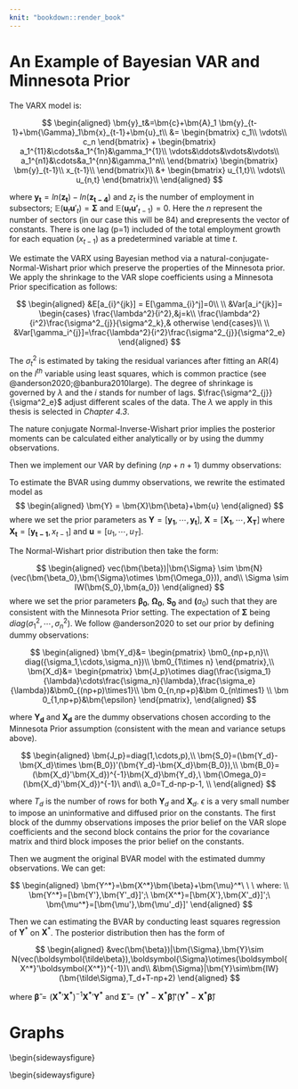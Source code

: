 ```yaml
---
knit: "bookdown::render_book"
---
```


\appendix

# An Example of Bayesian VAR and Minnesota Prior


The VARX model is: 

$$
\begin{aligned}
\bm{y}_t&=\bm{c}+\bm{A}_1 \bm{y}_{t-1}+\bm{\Gamma}_1\bm{x}_{t-1}+\bm{u}_t\\
&=
\begin{bmatrix}
c_1\\
\vdots\\
c_n
\end{bmatrix}
+
\begin{bmatrix}
a_1^{11}&\cdots&a_1^{1n}&\gamma_1^{1}\\
\vdots&\ddots&\vdots&\vdots\\
a_1^{n1}&\cdots&a_1^{nn}&\gamma_1^n\\
\end{bmatrix}
\begin{bmatrix}
\bm{y}_{t-1}\\
x_{t-1}\\
\end{bmatrix}\\
&+
\begin{bmatrix}
u_{1,t}\\
\vdots\\
u_{n,t}
\end{bmatrix}\\
\end{aligned}
$$


where $\bm{y_t} = ln(\bm{z_t})-ln(\bm{z_{t-4}})$ and $z_t$ is the number of employment in subsectors;  $\mathbb{E}(\bm{u}_t\bm{u}'_t)=\bm{\Sigma}$ and $\mathbb{E}(\bm{u}_t\bm{u'}_{t-1})=0$. Here the $n$ represent the number of sectors (in our case this will be 84) and $\bm{c}$represents the vector of constants. There is one lag (p=1) included of the total employment growth for each equation $(x_{t-1})$ as a predetermined variable at time $t$.


We estimate the VARX using Bayesian method via a natural-conjugate-Normal-Wishart prior which preserve the properties of the Minnesota prior. We apply the shrinkage to the VAR slope coefficients using a Minnesota Prior specification as follows: 

$$
\begin{aligned}
&E[a_{i}^{jk}] = E[\gamma_{i}^j]=0\\
\\
&Var[a_i^{jk}]= 
\begin{cases}
\frac{\lambda^2}{i^2},&j=k\\
\frac{\lambda^2}{i^2}\frac{\sigma^2_{j}}{\sigma^2_k},& otherwise
\end{cases}\\
\\
&Var[\gamma_i^{j}]=\frac{\lambda^2}{i^2}\frac{\sigma^2_{j}}{\sigma^2_e}
\end{aligned}
$$

The $\sigma^2_{t}$ is estimated by taking the residual variances after fitting an AR(4) on the $l^{th}$ variable using least squares, which is common practice (see @anderson2020;@banbura2010large). The degree of shrinkage is governed by $\lambda$ and the $i$ stands for number of lags. $\frac{\sigma^2_{j}}{\sigma^2_e}$ adjust different scales of the data. The $\lambda$ we apply in this thesis is selected in *Chapter 4.3*. 

The nature conjugate Normal-Inverse-Wishart prior implies the posterior moments can be calculated either analytically or by using the dummy observations. 

Then we implement our VAR by defining $(np+n+1)$ dummy observations: 

To estimate the BVAR using dummy observations, we rewrite the estimated model as 
$$
\begin{aligned}
\bm{Y} = \bm{X}\bm{\beta}+\bm{u}
\end{aligned}
$$
where we set the prior parameters as $\bm{Y} = [\bm{y_1},\cdots,\bm{y_t}]$, $\bm{X} = [\bm{X_1},\cdots,\bm{X_T}]$ where $\bm{X_t}=[\bm{y_{t-1}}, x_{t-1}]$ and $\bm{u} = [u_1,\cdots,u_T]$. 


The Normal-Wishart prior distribution then take the form: 



$$
\begin{aligned}
vec(\bm{\beta})|\bm{\Sigma} \sim \bm{N}(vec(\bm{\beta_0},\bm{\Sigma}\otimes \bm{\Omega_0})), and\\
\Sigma \sim IW(\bm{S_0},\bm{a_0})
\end{aligned}
$$
where we set the prior parameters $\bm{\beta_0}$, $\bm{\Omega_0}$, $\bm{S_0}$ and $\bm(a_0)$ such that they are consistent with the Minnesota Prior setting. 
The expectation of $\bm{\Sigma}$ being $diag(\sigma^2_{1},\cdots,\sigma^2_{n})$. We follow @anderson2020 to set our prior by defining dummy observations: 




$$
\begin{aligned}
\bm{Y_d}&=
\begin{pmatrix}
\bm0_{np+p,n}\\
diag({\sigma_1,\cdots,\sigma_n})\\
\bm0_{1\times n}
\end{pmatrix},\\
\bm{X_d}&=
\begin{pmatrix}
\bm{J_p}\otimes diag(\frac{\sigma_1}{\lambda}\cdots\frac{\sigma_n}{\lambda},\frac{\sigma_e}{\lambda})&\bm0_{(np+p)\times1}\\
\bm 0_{n,np+p}&\bm 0_{n\times1}
\\
\bm 0_{1,np+p}&\bm{\epsilon}
\end{pmatrix},
\end{aligned}
$$ 

where $\bm{Y_d}$ and $\bm{X_d}$ are the dummy observations chosen according to the Minnesota Prior assumption (consistent with the mean and variance setups above). 



$$
\begin{aligned}
\bm{J_p}=diag(1,\cdots,p),\\
\bm{S_0}=(\bm{Y_d}-\bm{X_d}\times \bm{B_0})'(\bm{Y_d}-\bm{X_d}\bm{B_0}),\\
\bm{B_0}=(\bm{X_d}'\bm{X_d})^{-1}\bm{X_d}\bm{Y_d},\ \bm{\Omega_0}=(\bm{X_d}'\bm{X_d})^{-1}\  and\\
a_0=T_d-np-p-1, \\
\end{aligned}
$$ 

where $T_d$ is the number of rows for both $\boldsymbol{Y}_d$ and $\boldsymbol{X}_d$. $\epsilon$ is a very small number to impose an uninformative and diffused prior on the constants. The first block of the dummy observations imposes the prior belief on the VAR slope coefficients and the second block contains the prior for the covariance matrix and third block imposes the prior belief on the constants. 





Then we augment the original BVAR model with the estimated dummy observations. We can get: 

$$
\begin{aligned}
\bm{Y^*}=\bm{X^*}\bm{\beta}+\bm{\mu}^*\ \ \  where: \\
\bm{Y^*}=[\bm{Y'},\bm{Y'_d}]';\ \bm{X^*}=[\bm{X'},\bm{X'_d}]';\ \bm{\mu^*}=[\bm{\mu'},\bm{\mu'_d}]'
\end{aligned}
$$


Then we can estimating the BVAR by conducting least squares regression of $\boldsymbol{Y}^*$ on $\boldsymbol{X}^*$. The posterior distribution then has the form of

$$
\begin{aligned}
&vec(\bm{\beta})|\bm{\Sigma},\bm{Y}\sim N(vec(\boldsymbol{\tilde\beta}),\boldsymbol{\Sigma}\otimes(\boldsymbol{X^*}'\boldsymbol{X^*})^{-1})\ and\\
&\bm{\Sigma}|\bm{Y}\sim\bm{IW}(\bm{\tilde\Sigma},T_d+T-np+2)
\end{aligned}
$$

where $\bm{\tilde\beta} =({\bm{X^{*}}}'\bm{X^{*}})^{-1} {\bm{X^{*}}}'\bm{Y^{*}}$ and $\bm{\tilde\Sigma}=(\bm{Y^{*}}-\bm{X^{*}}\bm{\tilde\beta})'(\bm{Y^{*}}-\bm{X^{*}}\bm{\tilde\beta})$


\newpage



# Graphs 


\graphicspath{ {/Users/elvisyang/Desktop/hon_proj/Disaggregated_Employment/Honours_thesis/figures} }


\begin{figure}[t]
\includegraphics[scale=0.5]{19sec}
\centering
\caption{Employment('000) of 19 sectors in Australia from 2010 to 2022}
\label{fig:19}
\end{figure}

\begin{sidewaysfigure}
\begin{figure}[t]
\includegraphics[scale=0.5]{87sec}
\centering
\caption{Employment('000) of two-digit subsectors in Australia from 2010 to 2022}
\label{fig:86}
\end{figure}
\begin{sidewaysfigure}

<!-- \begin{figure}[t] -->
<!-- \includegraphics[scale=0.5]{agg_19} -->
<!-- \centering -->
<!-- \caption{Aggregated Employment(in thousands) for Manufacturing and Mining sector in Australia from 1984:Q4 to 2021:Q4} -->
<!-- \label{fig:a19} -->
<!-- \end{figure} -->

<!-- \begin{figure}[t] -->
<!-- \includegraphics[scale=0.5]{agg_87} -->
<!-- \centering -->
<!-- \caption{Disaaggregate Employment(in thousands) of two-digit subsectors in Manufacturing and Mining sector from 1984:Q4 to 2021:Q4} -->
<!-- \label{fig:a87} -->
<!-- \end{figure} -->



<!-- \newpage -->



\begin{table}[ht]
  \centering
  \caption{\textbf{The long run Employment Multipliers Analysis (84 Disaggregated Sectors)} Sorted by Shares of Subsectors}
  \scalebox{0.5}{
    \begin{tabular}{|l|r|rrrr|rr|}
    \hline 
    Sub-Sector & Shares & 1 Year  & \multicolumn{1}{l}{2 Years } & \multicolumn{1}{l}{5 Years} & \multicolumn{1}{l}{10 Years } & M10/M0 & M10-M0 \\
    \hline\hline
  69 Professional, Scientific and Technical Services (Except Computer System) Design and Related Services) & 0.06931674 & 0.0485337 & 0.062318 & 0.06666942 & 0.06671967 & 0.96253315 & -0.0025971 \\
    45 Food and Beverage Services & 0.06348661 & 0.04693738 & 0.06311697 & 0.0666367 & 0.06668314 & 1.05034955 & 0.00319652 \\
    32 Construction Services & 0.05913525 & 0.04299346 & 0.05568259 & 0.05863971 & 0.05867338 & 0.99218952 & -0.0004619 \\
    42 Other Store-Based Retailing & 0.05378582 & 0.04963343 & 0.06655111 & 0.07145667 & 0.07151944 & 1.32970786 & 0.01773361 \\
    80 Preschool and School Education & 0.0492665 & 0.02091953 & 0.01855257 & 0.01721796 & 0.01720194 & 0.34916098 & -0.0320646 \\
    75 Public Administration & 0.04641708 & 0.01553789 & 0.01250828 & 0.01080403 & 0.01078435 & 0.23233592 & -0.0356327 \\
    85 Medical and Other Health Care Services & 0.04116996 & 0.02431334 & 0.02916687 & 0.02989798 & 0.02990662 & 0.72641828 & -0.0112633 \\
    84 Hospitals & 0.0369132 & 0.01785159 & 0.0199097 & 0.02042347 & 0.02042915 & 0.55343755 & -0.016484 \\
    87 Social Assistance Services & 0.03680509 & 0.02207106 & 0.02929537 & 0.0311832 & 0.03120476 & 0.84783798 & -0.0056003 \\
    41 Food Retailing & 0.03040546 & 0.01923095 & 0.02775936 & 0.03134743 & 0.0313965 & 1.03259348 & 0.00099102 \\
    30 Building Construction & 0.02365835 & 0.01966493 & 0.02362512 & 0.02432029 & 0.02432822 & 1.02831441 & 0.00066987 \\
    46 Road Transport & 0.02212746 & 0.01012106 & 0.01115604 & 0.01122802 & 0.011232 & 0.50760455 & -0.0108955 \\
    01 Agriculture & 0.02177417 & 0.00998719 & 0.01235378 & 0.01409829 & 0.01411674 & 0.64832471 & -0.0076574 \\
    95 Personal and other services (include activities for own use) & 0.02127031 & 0.0127474 & 0.01505848 & 0.01597865 & 0.01599074 & 0.75178666 & -0.0052796 \\
    86 Residential Care Services & 0.02028961 & 0.0108231 & 0.01516439 & 0.01583014 & 0.0158379 & 0.78059125 & -0.0044517 \\
    70 Computer System Design and Related Services & 0.01989965 & 0.01064273 & 0.01220485 & 0.0126649 & 0.01267126 & 0.63675763 & -0.0072284 \\
    81 Tertiary Education & 0.01945371 & 0.00166075 & -0.0015457 & -0.0021075 & -0.0021148 & -0.1087109 & -0.0215685 \\
    72 Administrative Services & 0.01790544 & 0.02068182 & 0.02911507 & 0.03127308 & 0.03129963 & 1.74805115 & 0.01339419 \\
    94 Repair and Maintenance & 0.0177703 & 0.01434611 & 0.02128838 & 0.02357418 & 0.0236012 & 1.32812526 & 0.00583089 \\
    73 Building Cleaning, Pest Control and Other Support Services & 0.01736876 & 0.01180556 & 0.01573853 & 0.01716652 & 0.01718243 & 0.98927169 & -0.0001863 \\
    11Food Product Manufacturing & 0.01649038 & 0.00702254 & 0.00846642 & 0.00827582 & 0.00827409 & 0.50175246 & -0.0082163 \\
    82 Adult, Community and Other Education & 0.01566605 & 0.00554203 & 0.00471415 & 0.00475267 & 0.00475016 & 0.30321348 & -0.0109159 \\
    77 Public Order, Safety and Regulatory Services & 0.01521818 & 0.00871417 & 0.01309719 & 0.01440524 & 0.01442184 & 0.94767203 & -0.0007963 \\
    62 Finance & 0.01472397 & 0.00857652 & 0.01062002 & 0.0110417 & 0.01104891 & 0.75040274 & -0.0036751 \\
    67 Property Operators and Real Estate Services & 0.01358111 & 0.00573538 & 0.00632144 & 0.00644085 & 0.00644122 & 0.47427795 & -0.0071399 \\
    64 Auxiliary Finance and Insurance Services & 0.01229925 & 0.00710233 & 0.00875331 & 0.00932324 & 0.00933078 & 0.75864648 & -0.0029685 \\
    91 Sports and Recreation Activities & 0.01027608 & 0.00887835 & 0.01209347 & 0.01274308 & 0.01275193 & 1.24093321 & 0.00247585 \\
    24Machinery and Equipment Manufacturing & 0.0087394 & 0.00384771 & 0.00486625 & 0.00522805 & 0.00523156 & 0.59861717 & -0.0035078 \\
    34 Machinery and Equipment Wholesaling & 0.00863129 & 0.00463038 & 0.00550646 & 0.00586781 & 0.00587311 & 0.68044432 & -0.0027582 \\
    39Motor Vehicle and Motor Vehicle Parts Retailing & 0.00844596 & 0.01088201 & 0.01646315 & 0.01809008 & 0.01810914 & 2.14411792 & 0.00966318 \\
    08 Metal Ore Mining & 0.00838419 & 0.00574686 & 0.00556897 & 0.0053132 & 0.00530956 & 0.6332827 & -0.0030746 \\
    31 Heavy and Civil Engineering Construction & 0.00832434 & 0.00731709 & 0.01027104 & 0.01102691 & 0.01103652 & 1.32581315 & 0.00271218 \\
    63 Insurance and Superannuation Funds & 0.00805214 & 0.00443011 & 0.00497832 & 0.00501181 & 0.00501281 & 0.62254327 & -0.0030393 \\
    51 Postal and Courier Pick-up and Delivery Services & 0.00757723 & 0.00121361 & 0.00131748 & 0.00140896 & 0.00141185 & 0.18632811 & -0.0061654 \\
    44 Accommodation & 0.00753476 & 0.0032441 & 0.00545 & 0.00634005 & 0.00635098 & 0.84289032 & -0.0011838 \\
    37 Other Goods Wholesaling & 0.0071892 & 0.00459914 & 0.00631193 & 0.00661623 & 0.00662058 & 0.92090624 & -0.0005686 \\
    58 Telecommunications Services & 0.00707916 & 0.00011311 & -0.001374 & -0.0014087 & -0.001411 & -0.1993137 & -0.0084901 \\
  33 Basic Material Wholesaling & 0.00697878 & 0.00828557 & 0.01222171 & 0.01343315 & 0.01344743 & 1.92690232 & 0.00646865 \\
    52 Transport Support Services & 0.00675677 & 0.00753772 & 0.01162295 & 0.01291333 & 0.01292955 & 1.91356851 & 0.00617277 \\
    21Primary Metal and Metal Product Manufacturing & 0.0058726 & 0.00462923 & 0.00499628 & 0.00494162 & 0.00494054 & 0.84128732 & -0.0009321 \\
    22Fabricated Metal Product Manufacturing & 0.00538804 & 0.0066765 & 0.00944416 & 0.01058564 & 0.01059958 & 1.96724154 & 0.00521154 \\
    53 Warehousing and Storage Services & 0.00527028 & 0.00263016 & 0.00272967 & 0.00287253 & 0.00287296 & 0.54512411 & -0.0023973 \\
    23Transport Equipment Manufacturing & 0.00514673 & 0.00299308 & 0.00469464 & 0.00556819 & 0.0055781 & 1.08381385 & 0.00043137 \\
    26Electricity Supply & 0.00502125 & 0.00491081 & 0.00586741 & 0.00563882 & 0.005636 & 1.12243022 & 0.00061475 \\
    25Furniture and Other Manufacturing & 0.00496526 & 0.00907029 & 0.01434533 & 0.01635773 & 0.01637974 & 3.29886584 & 0.01141447 \\
    36 Grocery, Liquor and Tobacco Product Wholesaling & 0.00491893 & 0.00061785 & -0.0006336 & -0.0008216 & -0.0008238 & -0.1674704 & -0.0057427 \\
    49 Air and Space Transport & 0.00419885 & 0.00350454 & 0.00513191 & 0.00542985 & 0.00543509 & 1.29442326 & 0.00123624 \\
    18 Basic Chemical and Chemical Product Manufacturing & 0.00395754 & 0.00606204 & 0.00950461 & 0.01069071 & 0.01070637 & 2.70531007 & 0.00674883 \\
    06 Coal Mining & 0.00383591 & 0.00383353 & 0.00407393 & 0.00408138 & 0.00408139 & 1.06399293 & 0.00024547 \\
    47 Rail Transport & 0.00381661 & 0.00126166 & 0.00105419 & 0.00112838 & 0.00112925 & 0.29587899 & -0.0026874 \\
    90 Creative and Performing Arts Activities & 0.00360425 & 0.00468914 & 0.00613651 & 0.00651375 & 0.00651912 & 1.80872881 & 0.00291486 \\
    14Wood Product Manufacturing & 0.00347877 & 0.00302624 & 0.00302602 & 0.00331986 & 0.00332296 & 0.9552116 & -0.0001558 \\
    29Waste Collection, Treatment and Disposal Services & 0.00339383 & 0.00565936 & 0.00756816 & 0.0078664 & 0.0078681 & 2.31835492 & 0.00447427 \\
    89 Heritage Activities & 0.00301159 & 0.00369792 & 0.0051636 & 0.00528106 & 0.00528232 & 1.7539992 & 0.00227074 \\
    10 Exploration and Other Mining Support Services & 0.00299228 & -0.0006873 & -0.0017035 & -0.0019049 & -0.0019072 & -0.6373821 & -0.0048995 \\
    55 Motion Picture and Sound Recording Activities & 0.00294209 & 0.00032963 & -0.0005498 & -0.0005605 & -0.0005605 & -0.1905091 & -0.0035026 \\
    40 Fuel Retailing & 0.00291506 & -0.0012046 & -0.0024966 & -0.0027078 & -0.0027087 & -0.9292227 & -0.0056238 \\
    66 Rental and Hiring Services (except Real Estate) & 0.00287066 & 0.003369 & 0.00341671 & 0.00336895 & 0.00336725 & 1.17298563 & 0.00049658 \\
    19Polymer Product and Rubber Product Manufacturing & 0.00283012 & 0.00233992 & 0.00331413 & 0.00359534 & 0.00359859 & 1.27153097 & 0.00076847 \\
    20Non-Metallic Mineral Product Manufacturing & 0.00277221 & 0.00357344 & 0.00319618 & 0.0030411 & 0.0030398 & 1.0965273 & 0.00026759 \\
    16Printing (including the Reproduction of Recorded Media) & 0.00262163 & -0.000264 & 0.00122375 & 0.00182629 & 0.00183417 & 0.69963121 & -0.0007875 \\
    12Beverage and Tobacco Product Manufacturing & 0.00252896 & 0.00277597 & 0.00231169 & 0.00223403 & 0.00223473 & 0.88365682 & -0.0002942 \\
    28Water Supply, Sewerage and Drainage Services & 0.00249614 & 0.00282008 & 0.00239868 & 0.00201716 & 0.0020111 & 0.80568129 & -0.000485 \\
    13Textile, Leather, Clothing and Footwear Manufacturing & 0.00244016 & 0.00487731 & 0.00773749 & 0.00862047 & 0.00863239 & 3.53763202 & 0.00619223 \\
    92 Gambling Activities & 0.00243437 & 0.00430809 & 0.00667533 & 0.00741282 & 0.00742126 & 3.04853477 & 0.00498689 \\
    07 Oil and Gas Extraction & 0.00232626 & -0.0017933 & -0.0034336 & -0.0039433 & -0.0039495 & -1.6977721 & -0.0062757 \\
    56 Broadcasting (except Internet) & 0.00225097 & 0.00562035 & 0.00883845 & 0.00960654 & 0.00961432 & 4.27118764 & 0.00736334 \\
    35 Motor Vehicle and Motor Vehicle Parts Wholesaling & 0.00208109 & 0.00130996 & 0.0019761 & 0.0022859 & 0.00228915 & 1.09997643 & 0.00020806 \\
    76 Defence & 0.00203668 & 0.00108328 & 0.00081797 & 0.00081458 & 0.00081483 & 0.40007524 & -0.0012219 \\
    05 Agriculture, Forestry and Fishing Support Services & 0.00201545 & 0.00410222 & 0.00612542 & 0.00684863 & 0.00685748 & 3.40246046 & 0.00484203 \\
    54 Publishing and Broadcasting & 0.00199035 & 0.00146161 & 0.00254755 & 0.00299741 & 0.00300331 & 1.50893341 & 0.00101296 \\
    43 Non-Store Retailing and Retail Commission Based Buying and/or Selling & 0.00198842 & 0.00008765 & -0.0006368 & -0.0010072 & -0.0010108 & -0.5083429 & -0.0029992 \\
    15Pulp, Paper and Converted Paper Product Manufacturing & 0.00134556 & 0.00088098 & 0.00127857 & 0.00145108 & 0.00145231 & 1.07933418 & 0.00010675 \\
    60 Library and Other Information Services & 0.00113321 & 0.00262681 & 0.00408402 & 0.00438669 & 0.00438973 & 3.8737221 & 0.00325652 \\
    09 Non-Metallic Mineral Mining and Quarrying & 0.00109846 & 0.00030124 & 0.00035283 & 0.00047586 & 0.00047618 & 0.43350017 & -0.0006223 \\
    27Gas Supply & 0.00093436 & 0.00119372 & 0.00200704 & 0.00226239 & 0.00226542 & 2.42456061 & 0.00133106 \\
    38 Commission-Based Wholesaling & 0.00073359 & 0.00117105 & 0.00148834 & 0.00157279 & 0.00157404 & 2.14566446 & 0.00084045 \\
    59 Internet Service Providers, Web Search Portals and Data Processing Services & 0.00071236 & -0.0002143 & -0.0006387 & -0.0006332 & -0.0006331 & -0.8887063 & -0.0013454 \\
    48 Water Transport & 0.00067182 & -0.0003845 & -0.0003261 & -0.0002884 & -0.0002886 & -0.4295098 & -0.0009604 \\
    17Petroleum and Coal Product Manufacturing & 0.00066795 & 0.00026082 & -0.0002759 & -0.0005609 & -0.0005649 & -0.8457507 & -0.0012329 \\
    50 Other Transport & 0.00062162 & 0.00128362 & 0.00155246 & 0.00160919 & 0.00160982 & 2.58970933 & 0.0009882 \\
    03 Forestry and Logging & 0.00053668 & -0.0012108 & -0.0017314 & -0.0018066 & -0.0018077 & -3.3683565 & -0.0023444 \\
    02 Aquaculture & 0.00050193 & -0.0001496 & -0.0003808 & -0.0004863 & -0.0004873 & -0.9709079 & -0.0009893 \\
    04 Fishing, Hunting and Trapping & 0.00046139 & 0.00209291 & 0.00329398 & 0.00352863 & 0.00353112 & 7.65320735 & 0.00306973 \\
    \hline\hline 
    \end{tabular}} 
    \begin{tablenotes} 
      \footnotesize
      \item \emph{Note}: The long run employment multiplier for subsector $i$ is the effect of a 1\% increase in employment of subsector on the total employment in the long run. \\
      M10 is the long term multiplier; M0 is the share of subsector $i$ in total employment.
      M10-M0 is the spillover of the subsector $i$. \\
      M10/M0 is the spillover of the subsector $i$ relative to the share of it.
\end{tablenotes}
\caption{Disaggregated Sectoral Long-Run Employment Multipliers: Full list of 84 sectors (Sorted by Shares)}
  \label{dis:emp}
\end{table}


<!-- \newpage -->






<!-- \begin{table}[ht] -->
<!-- \begin{center} -->
<!-- \scalebox{0.5}{ -->
<!-- \begin{tabular}{|l|l|l|l|l|l|l|l|l|l|} -->
<!-- \multicolumn{10}{c}{\textbf{The long run Employment Multipliers Analysis (84 Disaggregated Sectors)}}                                                                                                                                                                                                            \\  -->
<!-- \hline                                                                                                                                    &  &  & \multicolumn{4}{c}{\textit{Forecast Horizon (Spillover Analysis)}}  & \multicolumn{2}{c}{\textit{Spillover Measures}} \\ \cline{4-2} \cline{5-2} \cline{6-2}\cline{7-2}\cline{9-2}\cline{10-2} -->
<!--                                                                                                                                                             & Shares                &  & 1 year          & 2 years        & 5 years        & 10 years       &  & M5/M0                  & M5-M0                  \\ -->
<!-- 01 Agriculture                                                                                                                                              & 0.02177417            &  & 0.00998719      & 0.01235378     & 0.01409829     & 0.01411674     &  & -0.0076574             & 0.6483247              \\ -->
<!-- 02 Aquaculture                                                                                                                                              & 0.00050193            &  & -0.0001496      & -0.0003808     & -0.0004863     & -0.0004873     &  & -0.9709079             & -0.0009893             \\ -->
<!-- 03 Forestry and Logging                                                                                                                                     & 0.00053668            &  & -0.0012108      & -0.0017314     & -0.0018066     & -0.0018077     &  & -3.3683565             & -0.0023444             \\ -->
<!-- 04 Fishing, Hunting and Trapping                                                                                                                            & 0.00046139            &  & 0.00209291      & 0.00329398     & 0.00352863     & 0.00353112     &  & 7.65320735             & 0.00306973             \\ -->
<!-- 05 Agriculture, Forestry and Fishing   Support Services                                                                                                     & 0.00201545            &  & 0.00410222      & 0.00612542     & 0.00684863     & 0.00685748     &  & 3.40246046             & 0.00484203             \\ -->
<!-- 06 Coal Mining                                                                                                                                              & 0.00383591            &  & 0.00383353      & 0.00407393     & 0.00408138     & 0.00408139     &  & 1.06399293             & 0.00024547             \\ -->
<!-- 07 Oil and Gas Extraction                                                                                                                                   & 0.00232626            &  & -0.0017933      & -0.0034336     & -0.0039433     & -0.0039495     &  & -1.6977721             & -0.0062757             \\ -->
<!-- 08 Metal Ore Mining                                                                                                                                         & 0.00838419            &  & 0.00574686      & 0.00556897     & 0.0053132      & 0.00530956     &  & 0.6332827              & -0.0030746             \\ -->
<!-- 09 Non-Metallic Mineral Mining and   Quarrying                                                                                                              & 0.00109846            &  & 0.00030124      & 0.00035283     & 0.00047586     & 0.00047618     &  & 0.43350017             & -0.0006223             \\ -->
<!-- 10 Exploration and Other Mining Support   Services                                                                                                          & 0.00299228            &  & -0.0006873      & -0.0017035     & -0.0019049     & -0.0019072     &  & -0.6373821             & -0.0048995             \\ -->
<!-- 11Food Product Manufacturing                                                                                                                                & 0.01649038            &  & 0.00702254      & 0.00846642     & 0.00827582     & 0.00827409     &  & 0.50175246             & -0.0082163             \\ -->
<!-- 12Beverage and Tobacco Product   Manufacturing                                                                                                              & 0.00252896            &  & 0.00277597      & 0.00231169     & 0.00223403     & 0.00223473     &  & 0.88365682             & -0.0002942             \\ -->
<!-- 13Textile, Leather, Clothing and Footwear   Manufacturing                                                                                                   & 0.00244016            &  & 0.00487731      & 0.00773749     & 0.00862047     & 0.00863239     &  & 3.53763202             & 0.00619223             \\ -->
<!-- 14Wood Product Manufacturing                                                                                                                                & 0.00347877            &  & 0.00302624      & 0.00302602     & 0.00331986     & 0.00332296     &  & 0.9552116              & -0.0001558             \\ -->
<!-- 15Pulp, Paper and Converted Paper Product   Manufacturing                                                                                                   & 0.00134556            &  & 0.00088098      & 0.00127857     & 0.00145108     & 0.00145231     &  & 1.07933418             & 0.00010675             \\ -->
<!-- 16Printing (including the Reproduction of Recorded Media)                                                                                                 & 0.00262163            &  & -0.000264       & 0.00122375     & 0.00182629     & 0.00183417     &  & 0.69963121             & -0.0007875             \\ -->
<!-- 17Petroleum and Coal Product   Manufacturing                                                                                                                & 0.00066795            &  & 0.00026082      & -0.0002759     & -0.0005609     & -0.0005649     &  & -0.8457507             & -0.0012329             \\ -->
<!-- 18 Basic Chemical and Chemical Product   Manufacturing                                                                                                      & 0.00395754            &  & 0.00606204      & 0.00950461     & 0.01069071     & 0.01070637     &  & 2.70531007             & 0.00674883             \\ -->
<!-- 19Polymer Product and Rubber Product   Manufacturing                                                                                                        & 0.00283012            &  & 0.00233992      & 0.00331413     & 0.00359534     & 0.00359859     &  & 1.27153097             & 0.00076847             \\ -->
<!-- 20Non-Metallic Mineral Product   Manufacturing                                                                                                              & 0.00277221            &  & 0.00357344      & 0.00319618     & 0.0030411      & 0.0030398      &  & 1.0965273              & 0.00026759             \\ -->
<!-- 21Primary Metal and Metal Product   Manufacturing                                                                                                           & 0.0058726             &  & 0.00462923      & 0.00499628     & 0.00494162     & 0.00494054     &  & 0.84128732             & -0.0009321             \\ -->
<!-- 22Fabricated Metal Product Manufacturing                                                                                                                    & 0.00538804            &  & 0.0066765       & 0.00944416     & 0.01058564     & 0.01059958     &  & 1.96724154             & 0.00521154             \\ -->
<!-- 23Transport Equipment Manufacturing                                                                                                                         & 0.00514673            &  & 0.00299308      & 0.00469464     & 0.00556819     & 0.0055781      &  & 1.08381385             & 0.00043137             \\ -->
<!-- 24Machinery and Equipment Manufacturing                                                                                                                     & 0.0087394             &  & 0.00384771      & 0.00486625     & 0.00522805     & 0.00523156     &  & 0.59861717             & -0.0035078             \\ -->
<!-- 25Furniture and Other Manufacturing                                                                                                                         & 0.00496526            &  & 0.00907029      & 0.01434533     & 0.01635773     & 0.01637974     &  & 3.29886584             & 0.01141447             \\ -->
<!-- 26Electricity Supply                                                                                                                                        & 0.00502125            &  & 0.00491081      & 0.00586741     & 0.00563882     & 0.005636       &  & 1.12243022             & 0.00061475             \\ -->
<!-- 27Gas Supply                                                                                                                                                & 0.00093436            &  & 0.00119372      & 0.00200704     & 0.00226239     & 0.00226542     &  & 2.42456061             & 0.00133106             \\ -->
<!-- 28Water Supply, Sewerage and Drainage   Services                                                                                                            & 0.00249614            &  & 0.00282008      & 0.00239868     & 0.00201716     & 0.0020111      &  & 0.80568129             & -0.000485              \\ -->
<!-- 29Waste Collection, Treatment and   Disposal Services                                                                                                       & 0.00339383            &  & 0.00565936      & 0.00756816     & 0.0078664      & 0.0078681      &  & 2.31835492             & 0.00447427             \\ -->
<!-- 30 Building Construction                                                                                                                                    & 0.02365835            &  & 0.01966493      & 0.02362512     & 0.02432029     & 0.02432822     &  & 1.02831441             & 0.00066987             \\ -->
<!-- 31 Heavy and Civil Engineering   Construction                                                                                                               & 0.00832434            &  & 0.00731709      & 0.01027104     & 0.01102691     & 0.01103652     &  & 1.32581315             & 0.00271218             \\ -->
<!-- 32 Construction Services                                                                                                                                    & 0.05913525            &  & 0.04299346      & 0.05568259     & 0.05863971     & 0.05867338     &  & 0.99218952             & -0.0004619             \\ -->
<!-- 33 Basic Material Wholesaling                                                                                                                               & 0.00697878            &  & 0.00828557      & 0.01222171     & 0.01343315     & 0.01344743     &  & 1.92690232             & 0.00646865             \\ -->
<!-- 34 Machinery and Equipment Wholesaling                                                                                                                      & 0.00863129            &  & 0.00463038      & 0.00550646     & 0.00586781     & 0.00587311     &  & 0.68044432             & -0.0027582             \\ -->
<!-- 35 Motor Vehicle and Motor Vehicle Parts   Wholesaling                                                                                                      & 0.00208109            &  & 0.00130996      & 0.0019761      & 0.0022859      & 0.00228915     &  & 1.09997643             & 0.00020806             \\ -->
<!-- 36 Grocery, Liquor and Tobacco Product   Wholesaling                                                                                                        & 0.00491893            &  & 0.00061785      & -0.0006336     & -0.0008216     & -0.0008238     &  & -0.1674704             & -0.0057427             \\ -->
<!-- 37 Other Goods Wholesaling                                                                                                                                  & 0.0071892             &  & 0.00459914      & 0.00631193     & 0.00661623     & 0.00662058     &  & 0.92090624             & -0.0005686             \\ -->
<!-- 38 Commission-Based Wholesaling                                                                                                                             & 0.00073359            &  & 0.00117105      & 0.00148834     & 0.00157279     & 0.00157404     &  & 2.14566446             & 0.00084045             \\ -->
<!-- 39Motor Vehicle and Motor Vehicle Parts   Retailing                                                                                                         & 0.00844596            &  & 0.01088201      & 0.01646315     & 0.01809008     & 0.01810914     &  & 2.14411792             & 0.00966318             \\ -->
<!-- 40 Fuel Retailing                                                                                                                                           & 0.00291506            &  & -0.0012046      & -0.0024966     & -0.0027078     & -0.0027087     &  & -0.9292227             & -0.0056238             \\ -->
<!-- 41 Food Retailing                                                                                                                                           & 0.03040546            &  & 0.01923095      & 0.02775936     & 0.03134743     & 0.0313965      &  & 1.03259348             & 0.00099102             \\ -->
<!-- 42 Other Store-Based Retailing                                                                                                                              & 0.05378582            &  & 0.04963343      & 0.06655111     & 0.07145667     & 0.07151944     &  & 1.32970786             & 0.01773361             \\ -->
<!-- 43 Non-Store Retailing and Retail   Commission Based Buying and/or Selling                                                                                  & 0.00198842            &  & 8.765E-05       & -0.0006368     & -0.0010072     & -0.0010108     &  & -0.5083429             & -0.0029992             \\ -->
<!-- 44 Accommodation                                                                                                                                            & 0.00753476            &  & 0.0032441       & 0.00545        & 0.00634005     & 0.00635098     &  & 0.84289032             & -0.0011838             \\ -->
<!-- 45 Food and Beverage Services                                                                                                                               & 0.06348661            &  & 0.04693738      & 0.06311697     & 0.0666367      & 0.06668314     &  & 1.05034955             & 0.00319652             \\ -->
<!-- 46 Road Transport                                                                                                                                           & 0.02212746            &  & 0.01012106      & 0.01115604     & 0.01122802     & 0.011232       &  & 0.50760455             & -0.0108955             \\ -->
<!-- 47 Rail Transport                                                                                                                                           & 0.00381661            &  & 0.00126166      & 0.00105419     & 0.00112838     & 0.00112925     &  & 0.29587899             & -0.0026874             \\ -->
<!-- 48 Water Transport                                                 ==                                                                                         & 0.00067182            &  & -0.0003845      & -0.0003261     & -0.0002884     & -0.0002886     &  & -0.4295098             & -0.0009604             \\ -->
<!-- 49 Air and Space Transport                                                                                                                                  & 0.00419885            &  & 0.00350454      & 0.00513191     & 0.00542985     & 0.00543509     &  & 1.29442326             & 0.00123624             \\ -->
<!-- 50 Other Transport                                                                                                                                          & 0.00062162            &  & 0.00128362      & 0.00155246     & 0.00160919     & 0.00160982     &  & 2.58970933             & 0.0009882              \\ -->
<!-- 51 Postal and Courier Pick-up and   Delivery Services                                                                                                       & 0.00757723            &  & 0.00121361      & 0.00131748     & 0.00140896     & 0.00141185     &  & 0.18632811             & -0.0061654             \\ -->
<!-- 52 Transport Support Services                                                                                                                               & 0.00675677            &  & 0.00753772      & 0.01162295     & 0.01291333     & 0.01292955     &  & 1.91356851             & 0.00617277             \\ -->
<!-- 53 Warehousing and Storage Services                                                                                                                         & 0.00527028            &  & 0.00263016      & 0.00272967     & 0.00287253     & 0.00287296     &  & 0.54512411             & -0.0023973             \\ -->
<!-- 54 Publishing and Broadcasting                                                                                                                              & 0.00199035            &  & 0.00146161      & 0.00254755     & 0.00299741     & 0.00300331     &  & 1.50893341             & 0.00101296             \\ -->
<!-- 55 Motion Picture and Sound Recording   Activities                                                                                                          & 0.00294209            &  & 0.00032963      & -0.0005498     & -0.0005605     & -0.0005605     &  & -0.1905091             & -0.0035026             \\ -->
<!-- 56 Broadcasting (except Internet)                                                                                                                           & 0.00225097            &  & 0.00562035      & 0.00883845     & 0.00960654     & 0.00961432     &  & 4.27118764             & 0.00736334             \\ -->
<!-- 58 Telecommunications Services                                                                                                                              & 0.00707916            &  & 0.00011311      & -0.001374      & -0.0014087     & -0.001411      &  & -0.1993137             & -0.0084901             \\ -->
<!-- 59 Internet Service Providers, Web Search   Portals and Data Processing Services                                                                            & 0.00071236            &  & -0.0002143      & -0.0006387     & -0.0006332     & -0.0006331     &  & -0.8887063             & -0.0013454             \\ -->
<!-- 60 Library and Other Information Services                                                                                                                   & 0.00113321            &  & 0.00262681      & 0.00408402     & 0.00438669     & 0.00438973     &  & 3.8737221              & 0.00325652             \\ -->
<!-- 62 Finance                                                                                                                                                  & 0.01472397            &  & 0.00857652      & 0.01062002     & 0.0110417      & 0.01104891     &  & 0.75040274             & -0.0036751             \\ -->
<!-- 63 Insurance and Superannuation Funds                                                                                                                       & 0.00805214            &  & 0.00443011      & 0.00497832     & 0.00501181     & 0.00501281     &  & 0.62254327             & -0.0030393             \\ -->
<!-- 64 Auxiliary Finance and Insurance   Services                                                                                                               & 0.01229925            &  & 0.00710233      & 0.00875331     & 0.00932324     & 0.00933078     &  & 0.75864648             & -0.0029685             \\ -->
<!-- 66 Rental and Hiring Services (except   Real Estate)                                                                                                        & 0.00287066            &  & 0.003369        & 0.00341671     & 0.00336895     & 0.00336725     &  & 1.17298563             & 0.00049658             \\ -->
<!-- 67 Property Operators and Real Estate   Services                                                                                                            & 0.01358111            &  & 0.00573538      & 0.00632144     & 0.00644085     & 0.00644122     &  & 0.47427795             & -0.0071399             \\ -->
<!-- 69   Professional, Scientific and Technical Services (Except Computer   System Design and Related Services) & 0.06931674            &  & 0.0485337       & 0.062318       & 0.06666942     & 0.06671967     &  & 0.96253315             & -0.0025971             \\ -->
<!-- 70 Computer System Design and Related   Services                                                                                                            & 0.01989965            &  & 0.01064273      & 0.01220485     & 0.0126649      & 0.01267126     &  & 0.63675763             & -0.0072284             \\ -->
<!-- 72 Administrative Services                                                                                                                                  & 0.01790544            &  & 0.02068182      & 0.02911507     & 0.03127308     & 0.03129963     &  & 1.74805115             & 0.01339419             \\ -->
<!-- 73 Building Cleaning, Pest Control and   Other Support Services                                                                                             & 0.01736876            &  & 0.01180556      & 0.01573853     & 0.01716652     & 0.01718243     &  & 0.98927169             & -0.0001863             \\ -->
<!-- 75 Public Administration                                                                                                                                    & 0.04641708            &  & 0.01553789      & 0.01250828     & 0.01080403     & 0.01078435     &  & 0.23233592             & -0.0356327             \\ -->
<!-- 76 Defence                                                                                                                                                  & 0.00203668            &  & 0.00108328      & 0.00081797     & 0.00081458     & 0.00081483     &  & 0.40007524             & -0.0012219             \\ -->
<!-- 77 Public Order, Safety and Regulatory   Services                                                                                                           & 0.01521818            &  & 0.00871417      & 0.01309719     & 0.01440524     & 0.01442184     &  & 0.94767203             & -0.0007963             \\ -->
<!-- 80 Preschool and School Education                                                                                                                           & 0.0492665             &  & 0.02091953      & 0.01855257     & 0.01721796     & 0.01720194     &  & 0.34916098             & -0.0320646             \\ -->
<!-- 81 Tertiary Education                                                                                                                                       & 0.01945371            &  & 0.00166075      & -0.0015457     & -0.0021075     & -0.0021148     &  & -0.1087109             & -0.0215685             \\ -->
<!-- 82 Adult, Community and Other Education                                                                                                                     & 0.01566605            &  & 0.00554203      & 0.00471415     & 0.00475267     & 0.00475016     &  & 0.30321348             & -0.0109159             \\ -->
<!-- 84 Hospitals                                                                                                                                                & 0.0369132             &  & 0.01785159      & 0.0199097      & 0.02042347     & 0.02042915     &  & 0.55343755             & -0.016484              \\ -->
<!-- 85 Medical and Other Health Care Services                                                                                                                   & 0.04116996            &  & 0.02431334      & 0.02916687     & 0.02989798     & 0.02990662     &  & 0.72641828             & -0.0112633             \\ -->
<!-- 86 Residential Care Services                                                                                                                                & 0.02028961            &  & 0.0108231       & 0.01516439     & 0.01583014     & 0.0158379      &  & 0.78059125             & -0.0044517             \\ -->
<!-- 87 Social Assistance Services                                                                                                                               & 0.03680509            &  & 0.02207106      & 0.02929537     & 0.0311832      & 0.03120476     &  & 0.84783798             & -0.0056003             \\ -->
<!-- 89 Heritage Activities                                                                                                                                      & 0.00301159            &  & 0.00369792      & 0.0051636      & 0.00528106     & 0.00528232     &  & 1.7539992              & 0.00227074             \\ -->
<!-- 90 Creative and Performing Arts   Activities                                                                                                                & 0.00360425            &  & 0.00468914      & 0.00613651     & 0.00651375     & 0.00651912     &  & 1.80872881             & 0.00291486             \\ -->
<!-- 91 Sports and Recreation Activities                                                                                                                         & 0.01027608            &  & 0.00887835      & 0.01209347     & 0.01274308     & 0.01275193     &  & 1.24093321             & 0.00247585             \\ -->
<!-- 92 Gambling Activities                                                                                                                                      & 0.00243437            &  & 0.00430809      & 0.00667533     & 0.00741282     & 0.00742126     &  & 3.04853477             & 0.00498689             \\ -->
<!-- 94 Repair and Maintenance                                                                                                                                   & 0.0177703             &  & 0.01434611      & 0.02128838     & 0.02357418     & 0.0236012      &  & 1.32812526             & 0.00583089             \\ -->
<!-- 95 Personal and other services (include   activities for own use)                                                                                           & 0.02127031            &  & 0.0127474       & 0.01505848     & 0.01597865     & 0.01599074     &  & 0.75178666             & -0.0052796   \\ -->
<!-- \hline -->
<!-- \end{tabular}} -->
<!-- \end{center} -->
<!-- \begin{tablenotes}  -->
<!--       \footnotesize -->
<!--       \item \emph{Note}: The long run employment multiplier for subsector $i$ is the effect of a 1\% increase in employment of subsector on the total employment in the long run. \\ -->
<!--       M10 is the long term multiplier; M0 is the initial responses of the total employment (i.e. the shares of subsector $i$).  -->
<!--       M10-M0 is the spillover of the subsector $i$. \\ -->
<!--       M10/M0 is the spillover of the subsector $i$ relative to the share of it. -->
<!-- \end{tablenotes} -->
<!-- \caption{Disaggregated Sectoral Long-Run Employment Multipliers: Full list of 84 sectors} -->
<!-- \label{dis:emp} -->
<!-- \end{table} -->

